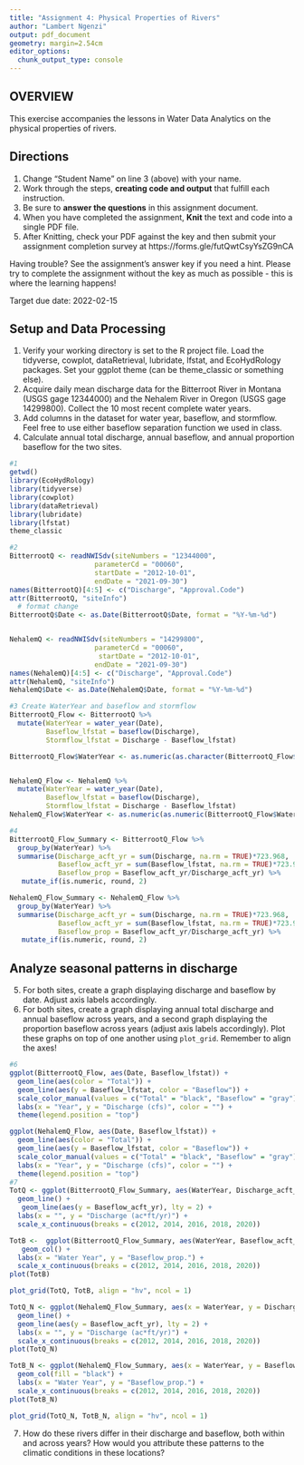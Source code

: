 ```yaml
---
title: "Assignment 4: Physical Properties of Rivers"
author: "Lambert Ngenzi"
output: pdf_document
geometry: margin=2.54cm
editor_options: 
  chunk_output_type: console
---
```


## OVERVIEW

This exercise accompanies the lessons in Water Data Analytics on the physical properties of rivers. 

## Directions
1. Change "Student Name" on line 3 (above) with your name.
2. Work through the steps, **creating code and output** that fulfill each instruction.
3. Be sure to **answer the questions** in this assignment document.
4. When you have completed the assignment, **Knit** the text and code into a single PDF file.
5. After Knitting, check your PDF against the key and then submit your assignment completion survey at https://forms.gle/futQwtCsyYsZG9nCA

Having trouble? See the assignment's answer key if you need a hint. Please try to complete the assignment without the key as much as possible - this is where the learning happens!

Target due date: 2022-02-15

## Setup and Data Processing

1. Verify your working directory is set to the R project file. Load the tidyverse, cowplot, dataRetrieval, lubridate, lfstat, and EcoHydRology packages. Set your ggplot theme (can be theme_classic or something else).
2. Acquire daily mean discharge data for the Bitterroot River in Montana (USGS gage 12344000) and the Nehalem River in Oregon (USGS gage 14299800). Collect the 10 most recent complete water years.
3. Add columns in the dataset for water year, baseflow, and stormflow. Feel free to use either baseflow separation function we used in class. 
4. Calculate annual total discharge, annual baseflow, and annual proportion baseflow for the two sites.

```r
#1
getwd()
library(EcoHydRology)
library(tidyverse)
library(cowplot)
library(dataRetrieval)
library(lubridate)
library(lfstat)
theme_classic

#2
BitterrootQ <- readNWISdv(siteNumbers = "12344000",
                     parameterCd = "00060", 
                     startDate = "2012-10-01",
                     endDate = "2021-09-30")
names(BitterrootQ)[4:5] <- c("Discharge", "Approval.Code")
attr(BitterrootQ, "siteInfo")
  # format change 
BitterrootQ$Date <- as.Date(BitterrootQ$Date, format = "%Y-%m-%d")


NehalemQ <- readNWISdv(siteNumbers = "14299800",
                     parameterCd = "00060", 
                      startDate = "2012-10-01",
                     endDate = "2021-09-30")
names(NehalemQ)[4:5] <- c("Discharge", "Approval.Code")
attr(NehalemQ, "siteInfo")
NehalemQ$Date <- as.Date(NehalemQ$Date, format = "%Y-%m-%d")

#3 Create WaterYear and baseflow and stormflow 
BitterrootQ_Flow <- BitterrootQ %>% 
  mutate(WaterYear = water_year(Date),
         Baseflow_lfstat = baseflow(Discharge),
         Stormflow_lfstat = Discharge - Baseflow_lfstat)

BitterrootQ_Flow$WaterYear <- as.numeric(as.character(BitterrootQ_Flow$WaterYear))


NehalemQ_Flow <- NehalemQ %>% 
  mutate(WaterYear = water_year(Date),
         Baseflow_lfstat = baseflow(Discharge),
         Stormflow_lfstat = Discharge - Baseflow_lfstat)
NehalemQ_Flow$WaterYear <- as.numeric(as.numeric(BitterrootQ_Flow$WaterYear))

#4
BitterrootQ_Flow_Summary <- BitterrootQ_Flow %>%
  group_by(WaterYear) %>%
  summarise(Discharge_acft_yr = sum(Discharge, na.rm = TRUE)*723.968,
            Baseflow_acft_yr = sum(Baseflow_lfstat, na.rm = TRUE)*723.968,
            Baseflow_prop = Baseflow_acft_yr/Discharge_acft_yr) %>%
   mutate_if(is.numeric, round, 2)

NehalemQ_Flow_Summary <- NehalemQ_Flow %>%
  group_by(WaterYear) %>%
  summarise(Discharge_acft_yr = sum(Discharge, na.rm = TRUE)*723.968,
            Baseflow_acft_yr = sum(Baseflow_lfstat, na.rm = TRUE)*723.968,
            Baseflow_prop = Baseflow_acft_yr/Discharge_acft_yr) %>%
   mutate_if(is.numeric, round, 2)
```

## Analyze seasonal patterns in discharge

5. For both sites, create a graph displaying discharge and baseflow by date. Adjust axis labels accordingly.
6. For both sites, create a graph displaying annual total discharge and annual baseflow across years, and a second graph displaying the proportion baseflow across years (adjust axis labels accordingly). Plot these graphs on top of one another using `plot_grid`. Remember to align the axes!

```r
#6 
ggplot(BitterrootQ_Flow, aes(Date, Baseflow_lfstat)) +
  geom_line(aes(color = "Total")) +
  geom_line(aes(y = Baseflow_lfstat, color = "Baseflow")) +
  scale_color_manual(values = c("Total" = "black", "Baseflow" = "gray")) +
  labs(x = "Year", y = "Discharge (cfs)", color = "") +
  theme(legend.position = "top")

ggplot(NehalemQ_Flow, aes(Date, Baseflow_lfstat)) +
  geom_line(aes(color = "Total")) +
  geom_line(aes(y = Baseflow_lfstat, color = "Baseflow")) +
  scale_color_manual(values = c("Total" = "black", "Baseflow" = "gray")) +
  labs(x = "Year", y = "Discharge (cfs)", color = "") +
  theme(legend.position = "top")
#7
TotQ <- ggplot(BitterrootQ_Flow_Summary, aes(WaterYear, Discharge_acft_yr)) +
  geom_line() +
   geom_line(aes(y = Baseflow_acft_yr), lty = 2) +
  labs(x = "", y = "Discharge (ac*ft/yr)") +
  scale_x_continuous(breaks = c(2012, 2014, 2016, 2018, 2020))

TotB <-  ggplot(BitterrootQ_Flow_Summary, aes(WaterYear, Baseflow_acft_yr)) +
   geom_col() +
  labs(x = "Water Year", y = "Baseflow_prop.") +
  scale_x_continuous(breaks = c(2012, 2014, 2016, 2018, 2020))
plot(TotB)

plot_grid(TotQ, TotB, align = "hv", ncol = 1)

TotQ_N <- ggplot(NehalemQ_Flow_Summary, aes(x = WaterYear, y = Discharge_acft_yr)) +
  geom_line() +
  geom_line(aes(y = Baseflow_acft_yr), lty = 2) +
  labs(x = "", y = "Discharge (ac*ft/yr)") +
  scale_x_continuous(breaks = c(2012, 2014, 2016, 2018, 2020))
plot(TotQ_N)

TotB_N <- ggplot(NehalemQ_Flow_Summary, aes(x = WaterYear, y = Baseflow_prop)) +
  geom_col(fill = "black") +
  labs(x = "Water Year", y = "Baseflow_prop.") +
  scale_x_continuous(breaks = c(2012, 2014, 2016, 2018, 2020))
plot(TotB_N)

plot_grid(TotQ_N, TotB_N, align = "hv", ncol = 1)
```

7. How do these rivers differ in their discharge and baseflow, both within and across years? How would you attribute these patterns to the climatic conditions in these locations?

> 
